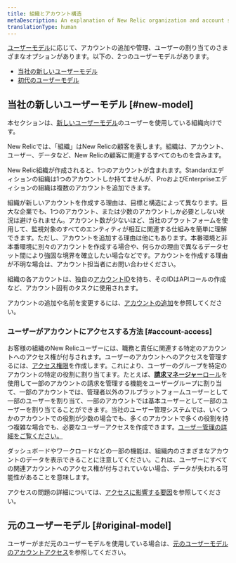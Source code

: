 ```yaml
---
title: 組織とアカウント構造
metaDescription: An explanation of New Relic organization and account structure.
translationType: human
---
```


[ユーザーモデル](/docs/accounts/original-accounts-billing/original-users-roles/overview-user-models)に応じて、アカウントの追加や管理、ユーザーの割り当てのさまざまなオプションがあります。以下の、2つのユーザーモデルがあります。

* [当社の新しいユーザーモデル](#new-model)
* [初代のユーザーモデル](/docs/accounts/original-accounts-billing/original-users-roles/original-account-structure)

## 当社の新しいユーザーモデル [#new-model]

本セクションは、[新しいユーザーモデル](/docs/accounts/original-accounts-billing/original-product-based-pricing/overview-user-models)のユーザーを使用している組織向けです。

New Relicでは、「組織」はNew Relicの顧客を表します。組織は、アカウント、ユーザー、データなど、New Relicの顧客に関連するすべてのものを含みます。

New Relic組織が作成されると、1つのアカウントが含まれます。Standardエディションの組織は1つのアカウントしか持てませんが、ProおよびEnterpriseエディションの組織は複数のアカウントを追加できます。

組織が新しいアカウントを作成する理由は、目標と構造によって異なります。巨大な企業でも、1つのアカウント、または少数のアカウントしか必要としない状況は避けられません。アカウント数が少ないほど、当社のプラットフォームを使用して、監視対象のすべてのエンティティが相互に関連する仕組みを簡単に理解できます。ただし、アカウントを追加する理由は他にもあります。本番環境と非本番環境に別々のアカウントを作成する場合や、何らかの理由で異なるデータセット間により強固な境界を確立したい場合などです。アカウントを作成する理由が不明な場合は、アカウント担当者にお問い合わせください。

組織の各アカウントは、独自の[アカウントID](/docs/accounts/accounts-billing/account-setup/account-id)を持ち、そのIDはAPIコールの作成など、アカウント固有のタスクに使用されます。

アカウントの追加や名前を変更するには、[アカウントの追加](/docs/accounts/accounts-billing/account-structure/add-accounts)を参照してください。

### ユーザーがアカウントにアクセスする方法 [#account-access]

お客様の組織のNew Relicユーザーには、職務と責任に関連する特定のアカウントへのアクセス権が付与されます。ユーザーのアカウントへのアクセスを管理するには、[アクセス権限](/docs/accounts/accounts-billing/new-relic-one-user-management/user-management-concepts#understand-concepts)を作成します。これにより、ユーザーのグループを特定のアカウントの特定の役割に割り当てます。たとえば、[**請求マネージャー**ロール](/docs/accounts/accounts-billing/new-relic-one-user-management/user-management-concepts#standard-roles)を使用して一部のアカウントの請求を管理する機能をユーザーグループに割り当て、一部のアカウントでは、管理者以外のフルプラットフォームユーザーとして一部のユーザーを割り当て、一部のアカウントでは基本ユーザーとして一部のユーザーを割り当てることができます。当社のユーザー管理システムでは、いくつかのアカウントでの役割が少数の場合でも、多くのアカウントで多くの役割を持つ複雑な場合でも、必要なユーザーアクセスを作成できます。[ユーザー管理の詳細をご覧ください。](/docs/accounts/accounts-billing/new-relic-one-user-management/)

ダッシュボードやワークロードなどの一部の機能は、組織内のさまざまなアカウントのデータを表示できることに注意してください。これは、ユーザーにすべての関連アカウントへのアクセス権が付与されていない場合、データが失われる可能性があることを意味します。

アクセスの問題の詳細については、[アクセスに影響する要因](/docs/accounts/accounts-billing/account-structure/factors-affecting-access-features-data/)を参照してください。

## 元のユーザーモデル [#original-model]

ユーザーがまだ元のユーザーモデルを使用している場合は、[元のユーザーモデルのアカウントアクセス](/docs/accounts/original-accounts-billing/original-users-roles/original-account-structure)を参照してください。
